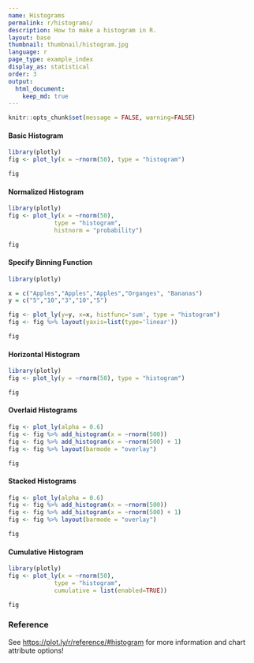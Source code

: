```yaml
---
name: Histograms
permalink: r/histograms/
description: How to make a histogram in R.
layout: base
thumbnail: thumbnail/histogram.jpg
language: r
page_type: example_index
display_as: statistical
order: 3
output:
  html_document:
    keep_md: true
---
```


```r
knitr::opts_chunk$set(message = FALSE, warning=FALSE)
```
#### Basic Histogram

```r
library(plotly)
fig <- plot_ly(x = ~rnorm(50), type = "histogram")

fig
```

#### Normalized Histogram

```r
library(plotly)
fig <- plot_ly(x = ~rnorm(50),
             type = "histogram",
             histnorm = "probability")

fig
```

#### Specify Binning Function

```r
library(plotly)

x = c("Apples","Apples","Apples","Organges", "Bananas")
y = c("5","10","3","10","5")

fig <- plot_ly(y=y, x=x, histfunc='sum', type = "histogram")
fig <- fig %>% layout(yaxis=list(type='linear'))

fig
```

#### Horizontal Histogram

```r
library(plotly)
fig <- plot_ly(y = ~rnorm(50), type = "histogram")

fig
```

#### Overlaid Histograms

```r
fig <- plot_ly(alpha = 0.6)
fig <- fig %>% add_histogram(x = ~rnorm(500))
fig <- fig %>% add_histogram(x = ~rnorm(500) + 1)
fig <- fig %>% layout(barmode = "overlay")

fig
```

#### Stacked Histograms

```r
fig <- plot_ly(alpha = 0.6)
fig <- fig %>% add_histogram(x = ~rnorm(500))
fig <- fig %>% add_histogram(x = ~rnorm(500) + 1)
fig <- fig %>% layout(barmode = "overlay")

fig
```

#### Cumulative Histogram

```r
library(plotly)
fig <- plot_ly(x = ~rnorm(50),
             type = "histogram",
             cumulative = list(enabled=TRUE))

fig
```

### Reference

See [https://plot.ly/r/reference/#histogram](https://plot.ly/r/reference/#histogram) for more information and chart attribute options!
